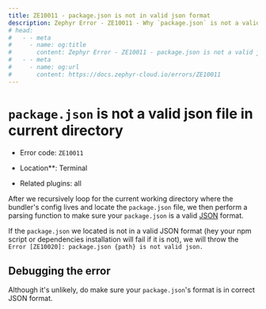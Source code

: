 ```yaml
---
title: ZE10011 - package.json is not in valid json format
description: Zephyr Error - ZE10011 - Why `package.json` is not a valid json file in current context or directory will cause error and how to trouble shoot it.
# head: 
#   - - meta
#     - name: og:title
#       content: Zephyr Error - ZE10011 - package.json is not a valid json file
#   - - meta
#     - name: og:url 
#       content: https://docs.zephyr-cloud.io/errors/ZE10011
---
```


# `package.json` is not a valid json file in current directory 

- Error code: `ZE10011`

- Location**: Terminal 

- Related plugins: all

After we recursively loop for the current working directory where the bundler's config lives and locate the `package.json` file, we then perform a parsing function to make sure your `package.json` is a valid [JSON](https://www.json.org/json-en.html) format. 

If the `package.json` we located is not in a valid JSON format (hey your npm script or dependencies installation will fail if it is not), we will throw the `Error [ZE10020]: package.json {path} is not valid json.`


## Debugging the error 

Although it's unlikely, do make sure your `package.json`'s format is in correct JSON format. 



